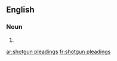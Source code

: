 ==English==

===Noun===
{{head|en|plural|head=[[shotgun]] [[pleading]]s}}

# {{plural of|shotgun pleading|lang=en}}

[[ar:shotgun pleadings]]
[[fr:shotgun pleadings]]